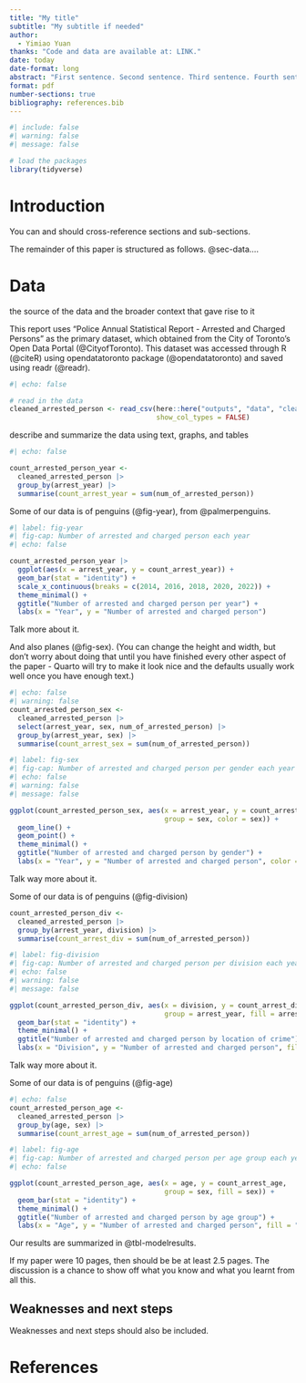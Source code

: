 ```yaml
---
title: "My title"
subtitle: "My subtitle if needed"
author: 
  - Yimiao Yuan
thanks: "Code and data are available at: LINK."
date: today
date-format: long
abstract: "First sentence. Second sentence. Third sentence. Fourth sentence."
format: pdf
number-sections: true
bibliography: references.bib
---
```


```r
#| include: false
#| warning: false
#| message: false

# load the packages
library(tidyverse)
```


# Introduction

You can and should cross-reference sections and sub-sections. 

The remainder of this paper is structured as follows. @sec-data....



# Data {#sec-data}

the source of the data and the broader context that gave rise to it

This report uses "Police Annual Statistical Report - Arrested and Charged Persons" as the primary dataset, which obtained from the City of Toronto’s Open Data Portal (@CityofToronto). This dataset was accessed through R (@citeR) using opendatatoronto package (@opendatatoronto) and saved using readr (@readr). 

```r
#| echo: false

# read in the data
cleaned_arrested_person <- read_csv(here::here("outputs", "data", "cleaned_arrested_person_data.csv"),
                                    show_col_types = FALSE)
```

describe and summarize the data using text, graphs, and tables

```r
#| echo: false

count_arrested_person_year <-
  cleaned_arrested_person |>
  group_by(arrest_year) |>
  summarise(count_arrest_year = sum(num_of_arrested_person))
```


Some of our data is of penguins (@fig-year), from @palmerpenguins.

```r
#| label: fig-year
#| fig-cap: Number of arrested and charged person each year
#| echo: false

count_arrested_person_year |>
  ggplot(aes(x = arrest_year, y = count_arrest_year)) +
  geom_bar(stat = "identity") +
  scale_x_continuous(breaks = c(2014, 2016, 2018, 2020, 2022)) +
  theme_minimal() +
  ggtitle("Number of arrested and charged person per year") +
  labs(x = "Year", y = "Number of arrested and charged person")
```

Talk more about it.

And also planes (@fig-sex). (You can change the height and width, but don't worry about doing that until you have finished every other aspect of the paper - Quarto will try to make it look nice and the defaults usually work well once you have enough text.)

```r
#| echo: false
#| warning: false
count_arrested_person_sex <-
  cleaned_arrested_person |>
  select(arrest_year, sex, num_of_arrested_person) |>
  group_by(arrest_year, sex) |>
  summarise(count_arrest_sex = sum(num_of_arrested_person))
```


```r
#| label: fig-sex
#| fig-cap: Number of arrested and charged person per gender each year
#| echo: false
#| warning: false
#| message: false

ggplot(count_arrested_person_sex, aes(x = arrest_year, y = count_arrest_sex, 
                                      group = sex, color = sex)) +
  geom_line() +
  geom_point() +
  theme_minimal() +
  ggtitle("Number of arrested and charged person by gender") +
  labs(x = "Year", y = "Number of arrested and charged person", color = "Gender")
```

Talk way more about it. 

Some of our data is of penguins (@fig-division)

```r
count_arrested_person_div <-
  cleaned_arrested_person |>
  group_by(arrest_year, division) |>
  summarise(count_arrest_div = sum(num_of_arrested_person))
```

```r
#| label: fig-division
#| fig-cap: Number of arrested and charged person per division each year
#| echo: false
#| warning: false
#| message: false

ggplot(count_arrested_person_div, aes(x = division, y = count_arrest_div, 
                                      group = arrest_year, fill = arrest_year)) +
  geom_bar(stat = "identity") +
  theme_minimal() +
  ggtitle("Number of arrested and charged person by location of crime") +
  labs(x = "Division", y = "Number of arrested and charged person", fill = "Arrested year")
```

Talk way more about it. 

Some of our data is of penguins (@fig-age)

```r
#| echo: false
count_arrested_person_age <-
  cleaned_arrested_person |>
  group_by(age, sex) |>
  summarise(count_arrest_age = sum(num_of_arrested_person))
```

```r
#| label: fig-age
#| fig-cap: Number of arrested and charged person per age group each year
#| echo: false

ggplot(count_arrested_person_age, aes(x = age, y = count_arrest_age, 
                                      group = sex, fill = sex)) +
  geom_bar(stat = "identity") +
  theme_minimal() +
  ggtitle("Number of arrested and charged person by age group") +
  labs(x = "Age", y = "Number of arrested and charged person", fill = "Gender")
```


Our results are summarized in @tbl-modelresults.



If my paper were 10 pages, then should be be at least 2.5 pages. The discussion is a chance to show off what you know and what you learnt from all this. 


## Weaknesses and next steps

Weaknesses and next steps should also be included.


\newpage


# References


